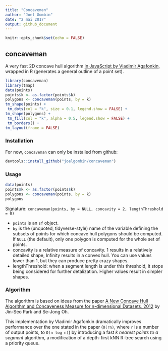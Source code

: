 ```yaml
---
title: "Concaveman"
author: "Joel Gombin"
date: "2 mai 2017"
output: github_document
---
```


```r
knitr::opts_chunk$set(echo = FALSE)
```

##  concaveman

A very fast 2D concave hull algorithm [in JavaScript by Vladimir Agafonkin](https://github.com/mapbox/concaveman), wrapped in R (generates a general outline of a point set).

```r
library(concaveman)
library(tmap)
data(points)
points$k <- as.factor(points$k)
polygons <- concaveman(points, by = k)
tm_shape(points) +
 tm_dots(col = "k", size = 0.1, legend.show = FALSE) +
tm_shape(polygons) +
 tm_fill(col = "k", alpha = 0.5, legend.show = FALSE) +
 tm_borders() +
tm_layout(frame = FALSE)

```

### Installation

For now, `concaveman` can only be installed from github:


```r
devtools::install_github("joelgombin/concaveman")
```

### Usage

```r
data(points)
points$k <- as.factor(points$k)
polygons <- concaveman(points, by = k)
polygons

```

Signature: `concaveman(points, by = NULL, concavity = 2, lengthThreshold = 0)`

- `points` is an `sf` object.
- `by` is the (unquoted, tidyverse-style) name of the variable defining the subsets of points for which concave hull polygons should be computed. If `NULL` (the default), only one polygon is computed for the whole set of points.
- concavity is a relative measure of concavity. 1 results in a relatively detailed shape, Infinity results in a convex hull. You can use values lower than 1, but they can produce pretty crazy shapes.
- lengthThreshold: when a segment length is under this threshold, it stops being considered for further detalization. Higher values result in simpler shapes.

### Algorithm 

The algorithm is based on ideas from the paper [A New Concave Hull Algorithm and Concaveness Measure for n-dimensional Datasets, 2012](http://www.iis.sinica.edu.tw/page/jise/2012/201205_10.pdf) by Jin-Seo Park and Se-Jong Oh.

This implementation by Vladimir Agafonkin dramatically improves performance over the one stated in the paper (`O(rn)`, where `r` is a number of output points, to `O(n log n)`) by introducing a fast *k nearest points to a segment* algorithm, a modification of a depth-first kNN R-tree search using a priority queue.
